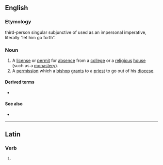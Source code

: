 ==English==

===Etymology===
{{etyl|la|en}} third-person singular subjunctive of {{m|la|exeō||depart}} used as an impersonal imperative, literally “let him go forth”.

===Noun===
{{en-noun}}

# A [[license]] or [[permit]] for [[absence]] from a [[college]] or a [[religious]] [[house]] (such as a [[monastery]]).
# A [[permission]] which a [[bishop]] [[grant]]s to a [[priest]] to go out of his [[diocese]].

====Derived terms====
* {{l|en|ne exeat}}

====See also====
* {{l|en|absit}}

----

==Latin==

===Verb===
{{la-verb-form|exeat}}

# {{inflection of|exeō||3|s|pres|actv|subj|lang=la}}